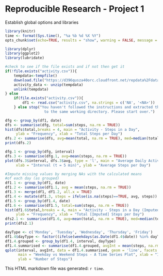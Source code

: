 Reproducible Research - Project 1
=================================
Establish global options and libraries
```r
library(knitr)
time <- format(Sys.time(), "%a %b %d %X %Y")
opts_chunk$set(echo=TRUE, results = "show", warning = FALSE, message = FALSE)
```
```r
library(dplyr)
library(ggplot2)
library(lubridate)
```

```r
#check to see if the file exists and if not then get it
if(!file.exists("activity.csv")){ 
    tempdata<-tempfile() 
    download.file("https://d396qusza40orc.cloudfront.net/repdata%2Fdata%2Factivity.zip", tempdata) 
    activity_data <- unzip(tempdata) 
    unlink(tempdata) 
} else 
    if(file.exists("activity.csv")){
        df1 <- read.csv("activity.csv", na.strings = c('NA', '<NA>'))
    } else stop("You haven't followed the instructions and extracted the raw data and the code
                  to the same working directory. Please start over.")
```

```r
dfg <- group_by(df1, date) 
dfs <- summarise(dfg, total=sum(steps, na.rm = TRUE)) 
hist(dfs$total,breaks = 4, main = "Activity - Steps in a Day",
     ylab = "Frequency", xlab = "Total Steps per Day")
dfs.2 <- summarise(dfs, avg=mean(total, na.rm = TRUE), med=median(total))
print(dfs.2)
```

```r
dfg.1 <- group_by(dfg, interval)
dfs.3 <- summarise(dfg.1, avg=mean(steps, na.rm = TRUE)) 
plot(dfs.3$interval, dfs.3$avg, type = 'l', main = "Average Daily Activity ",
     xlab = "Interval (t = 5 min)", ylab = "Average Steps per Day")
```

```r
#Impute missing values by merging NAs with the calculated means
#of each day (as grouped)
df1.1 <- group_by(df1, date)
df1.2 <- summarise(df1.1, avg = mean(steps, na.rm = TRUE))
df1.3 <- merge(df1, df1.2, all.x = TRUE)
df1.4 <- mutate(df1.3, steps = ifelse(is.na(steps)==TRUE, avg, steps))
df1.5 <- group_by(df1.4, date)
df1.6 <- summarise(df1.5, total=sum(steps, na.rm = TRUE)) 
hist(df1.6$total,breaks = 4, main = "Activity - Steps in a Day (Imputed Data)",
     ylab = "Frequency", xlab = "Total [Imputed] Steps per Day")
dfs2.1 <- summarise(df1.6, avg=mean(total, na.rm = TRUE), med=median(total))
print(dfs2.1)
```
```r
dayType <- c('Monday', 'Tuesday', 'Wednesday', 'Thursday', 'Friday') 
df1.4$dayType <- factor((ifelse(weekdays(as.Date(df1.4$date)) %in% dayType,'weekday', 'weekend'))) 
df1.4.grouped <- group_by(df1.4, interval, dayType) 
df1.4.summarised <- summarise(df1.4.grouped, avgInt = mean(steps, na.rm = TRUE))
qplot(interval, avgInt, data = df1.4.summarised, geom = 'line', facets = dayType ~ ., 
      main = "Weekday vs Weekend Steps - A Time Series Plot", xlab = "Interval ((t) = 5min)",
      ylab = "Number of Steps")
```

This HTML markdown file was generated: `r time`.
